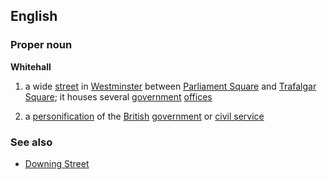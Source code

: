 ==English==
===Proper noun===
{{wikipedia}}
'''Whitehall'''
#{{London}} a wide [[street]] in [[Westminster]] between [[Parliament Square]] and [[Trafalgar Square]]; it houses several [[government]] [[offices]]
# a [[personification]] of the [[British]] [[government]] or [[civil service]]
===See also===
*[[Downing Street]]